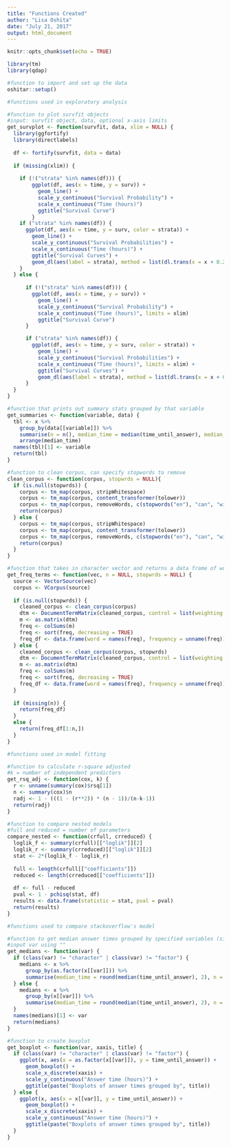 ```yaml
---
title: "Functions Created"
author: "Lisa Oshita"
date: "July 21, 2017"
output: html_document
---
```


```r
knitr::opts_chunk$set(echo = TRUE)
```

```r
library(tm)
library(qdap)
```

```r
#function to import and set up the data 
oshitar::setup()
```

```r
#functions used in exploratory analysis

#function to plot survfit objects
#input: survfit object, data, optional x-axis limits
get_survplot <- function(survfit, data, xlim = NULL) {
  library(ggfortify)
  library(directlabels)
  
  df <- fortify(survfit, data = data)
  
  if (missing(xlim)) {
      
    if (!("strata" %in% names(df))) {
        ggplot(df, aes(x = time, y = surv)) + 
          geom_line() + 
          scale_y_continuous("Survival Probability") +
          scale_x_continuous("Time (hours)")
          ggtitle("Survival Curve")
        }
    if ("strata" %in% names(df)) {
      ggplot(df, aes(x = time, y = surv, color = strata)) + 
        geom_line() + 
        scale_y_continuous("Survival Probabilities") +
        scale_x_continuous("Time (hours)") + 
        ggtitle("Survival Curves") + 
        geom_dl(aes(label = strata), method = list(dl.trans(x = x + 0.2), "last.points", cex = 0.5))
    }
  } else {
      
      if (!("strata" %in% names(df))) {
        ggplot(df, aes(x = time, y = surv)) + 
          geom_line() + 
          scale_y_continuous("Survival Probability") +
          scale_x_continuous("Time (hours)", limits = xlim)
          ggtitle("Survival Curve")
      }

      if ("strata" %in% names(df)) {
        ggplot(df, aes(x = time, y = surv, color = strata)) + 
          geom_line() + 
          scale_y_continuous("Survival Probabilities") +
          scale_x_continuous("Time (hours)", limits = xlim) + 
          ggtitle("Survival Curves") + 
          geom_dl(aes(label = strata), method = list(dl.trans(x = x + 0.2), "last.points", cex = 0.5))
      }
  }
}

#function that prints out summary stats grouped by that variable 
get_summaries <- function(variable, data) {
  tbl <- x %>%
    group_by(data[[variable]]) %>%
    summarise(n = n(), median_time = median(time_until_answer), median_views = median(daily_views), prop_answered = sum(answered)/n) %>%
    arrange(median_time)
  names(tbl)[1] <- variable
  return(tbl)
}
```

```r
#function to clean corpus, can specify stopwords to remove 
clean_corpus <- function(corpus, stopwrds = NULL){
  if (is.null(stopwrds)) {
    corpus <- tm_map(corpus, stripWhitespace)
    corpus <- tm_map(corpus, content_transformer(tolower))
    corpus <- tm_map(corpus, removeWords, c(stopwords("en"), "can", "will", "cant", "wont", "works", "get", "help", "need", "fix"))
    return(corpus)    
  } else {
    corpus <- tm_map(corpus, stripWhitespace)
    corpus <- tm_map(corpus, content_transformer(tolower))
    corpus <- tm_map(corpus, removeWords, c(stopwords("en"), "can", "will", "cant", "wont", "works", "get", "help", "need", "fix", stopwrds))
    return(corpus)
  }
}

#function that takes in character vector and returns a data frame of words and frequencies sorted by most to least frequent, n and stopwrds are an optional arguments
get_freq_terms <- function(vec, n = NULL, stopwrds = NULL) {
  source <- VectorSource(vec)
  corpus <- VCorpus(source)
  
  if (is.null(stopwrds)) {
    cleaned_corpus <- clean_corpus(corpus) 
    dtm <- DocumentTermMatrix(cleaned_corpus, control = list(weighting = weightTfIdf))
    m <- as.matrix(dtm) 
    freq <- colSums(m)
    freq <- sort(freq, decreasing = TRUE)
    freq_df <- data.frame(word = names(freq), frequency = unname(freq))    
  } else {
    cleaned_corpus <- clean_corpus(corpus, stopwrds) 
    dtm <- DocumentTermMatrix(cleaned_corpus, control = list(weighting = weightTfIdf))
    m <- as.matrix(dtm) 
    freq <- colSums(m)
    freq <- sort(freq, decreasing = TRUE)
    freq_df <- data.frame(word = names(freq), frequency = unname(freq))
  }
  
  if (missing(n)) {
    return(freq_df)
  }
  else {
    return(freq_df[1:n,])
  }
}
```

```r
#functions used in model fitting

#function to calculate r-square adjusted
#k = number of independent predictors 
get_rsq_adj <- function(cox, k) {
  r <- unname(summary(cox)$rsq[1])
  n <- summary(cox)$n
  radj <- 1 - (((1 - (r**2)) * (n - 1))/(n-k-1))
  return(radj)
}

#function to compare nested models
#full and reduced = number of parameters 
compare_nested <- function(crfull, crreduced) {
  loglik_f <- summary(crfull)[["loglik"]][2]
  loglik_r <- summary(crreduced)[["loglik"]][2]
  stat <- 2*(loglik_f - loglik_r)
  
  full <- length(crfull[["coefficients"]])
  reduced <- length(crreduced[["coefficients"]])
  
  df <- full - reduced
  pval <- 1 - pchisq(stat, df)
  results <- data.frame(statistic = stat, pval = pval)
  return(results)
}

```

```r
#functions used to compare stackoverflow's model

#function to get median answer times grouped by specified variables (since you can't see it in the boxplot)
#input var using ""
get_medians <- function(var) {
  if (class(var) != "character" | class(var) != "factor") {
    medians <- x %>%
      group_by(as.factor(x[[var]])) %>%
      summarise(median_time = round(median(time_until_answer), 2), n = n())
  } else {
    medians <- x %>%
      group_by(x[[var]]) %>%
      summarise(median_time = round(median(time_until_answer), 2), n = n())    
  }
  names(medians)[1] <- var
  return(medians)
}

#function to create boxplot 
get_boxplot <- function(var, xaxis, title) {
  if (class(var) != "character" | class(var) != "factor") {
    ggplot(x, aes(x = as.factor(x[[var]]), y = time_until_answer)) + 
      geom_boxplot() + 
      scale_x_discrete(xaxis) + 
      scale_y_continuous("Answer time (hours)") + 
      ggtitle(paste("Boxplots of answer times grouped by", title))
  } else {
    ggplot(x, aes(x = x[[var]], y = time_until_answer)) + 
      geom_boxplot() + 
      scale_x_discrete(xaxis) + 
      scale_y_continuous("Answer time (hours)") + 
      ggtitle(paste("Boxplots of answer times grouped by", title))
  }
}
```

